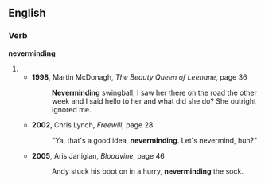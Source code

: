 ==English==
===Verb===
'''neverminding'''
#{{present participle of|nevermind}}
#*'''1998''', Martin McDonagh, ''The Beauty Queen of Leenane'', page 36
#*:'''Neverminding''' swingball, I saw her there on the road the other week and I said hello to her and what did she do? She outright ignored me.
#*'''2002''', Chris Lynch, ''Freewill'', page 28
#*:"Ya, that's a good idea, '''neverminding'''. Let's nevermind, huh?"
#*'''2005''', Aris Janigian, ''Bloodvine'', page 46
#*:Andy stuck his boot on in a hurry, '''neverminding''' the sock.